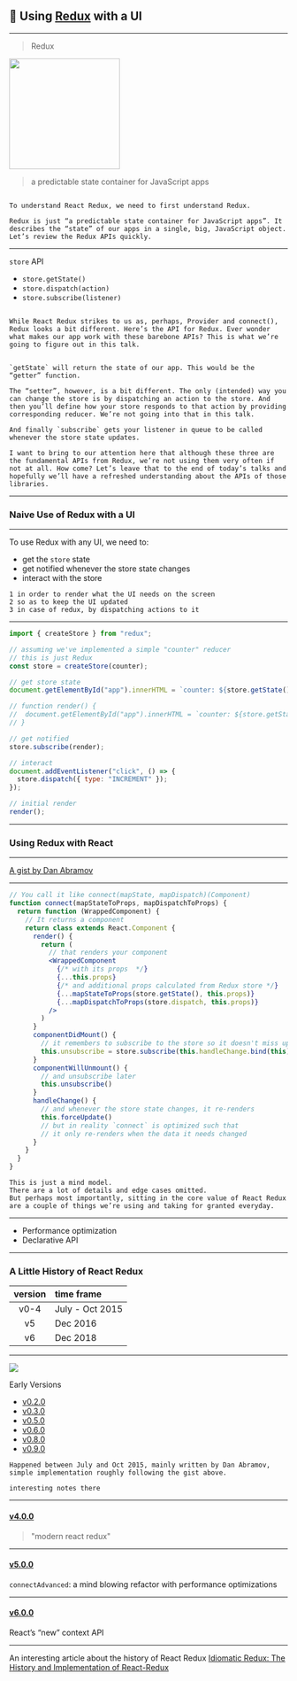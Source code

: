 
## 🌰 Using [Redux](https://redux.js.org/) with a UI

---

> Redux

<img src="https://react-redux.js.org/img/redux.svg" width="200" />

> a predictable state container for JavaScript apps

```notes

To understand React Redux, we need to first understand Redux.

Redux is just “a predictable state container for JavaScript apps”. It describes the “state” of our apps in a single, big, JavaScript object. Let’s review the Redux APIs quickly.
```

---

`store` API

- `store.getState()`
- `store.dispatch(action)`
- `store.subscribe(listener)`

```notes

While React Redux strikes to us as, perhaps, Provider and connect(), Redux looks a bit different. Here’s the API for Redux. Ever wonder what makes our app work with these barebone APIs? This is what we’re going to figure out in this talk.


`getState` will return the state of our app. This would be the “getter” function.

The “setter”, however, is a bit different. The only (intended) way you can change the store is by dispatching an action to the store. And then you’ll define how your store responds to that action by providing corresponding reducer. We’re not going into that in this talk.

And finally `subscribe` gets your listener in queue to be called whenever the store state updates.

I want to bring to our attention here that although these three are the fundamental APIs from Redux, we’re not using them very often if not at all. How come? Let’s leave that to the end of today’s talks and hopefully we’ll have a refreshed understanding about the APIs of those libraries.
```

---

### Naive Use of Redux with a UI

---

To use Redux with any UI, we need to:

- get the `store` state
- get notified whenever the store state changes
- interact with the store

```notes
1 in order to render what the UI needs on the screen
2 so as to keep the UI updated
3 in case of redux, by dispatching actions to it
```

---


```js
import { createStore } from "redux";

// assuming we've implemented a simple "counter" reducer
// this is just Redux
const store = createStore(counter);

// get store state
document.getElementById("app").innerHTML = `counter: ${store.getState()}`;

// function render() {
//  document.getElementById("app").innerHTML = `counter: ${store.getState()}`;
// }

// get notified
store.subscribe(render);

// interact
document.addEventListener("click", () => {
  store.dispatch({ type: "INCREMENT" });
});

// initial render
render();
```

---

### Using Redux with React

---

[A gist by Dan Abramov](https://gist.github.com/gaearon/1d19088790e70ac32ea636c025ba424e)

---


```jsx
// You call it like connect(mapState, mapDispatch)(Component)
function connect(mapStateToProps, mapDispatchToProps) {
  return function (WrappedComponent) {
    // It returns a component
    return class extends React.Component {
      render() {
        return (
          // that renders your component
          <WrappedComponent
            {/* with its props  */}
            {...this.props}
            {/* and additional props calculated from Redux store */}
            {...mapStateToProps(store.getState(), this.props)}
            {...mapDispatchToProps(store.dispatch, this.props)}
          />
        )
      }
      componentDidMount() {
        // it remembers to subscribe to the store so it doesn't miss updates
        this.unsubscribe = store.subscribe(this.handleChange.bind(this))
      }
      componentWillUnmount() {
        // and unsubscribe later
        this.unsubscribe()
      }
      handleChange() {
        // and whenever the store state changes, it re-renders
        this.forceUpdate()
        // but in reality `connect` is optimized such that
        // it only re-renders when the data it needs changed
      }
    }
  }
}
```

```notes
This is just a mind model.
There are a lot of details and edge cases omitted.
But perhaps most importantly, sitting in the core value of React Redux are a couple of things we’re using and taking for granted everyday.
```

---

- Performance optimization
- Declarative API

---

### A Little History of React Redux

| version | time frame      |
| :-----: | :-------------- |
|  v0-4   | July - Oct 2015 |
|   v5    | Dec 2016        |
|   v6    | Dec 2018        |

---


![](https://pbs.twimg.com/media/Dw_0iYdWoAAMKkI.jpg)

Early Versions

- [v0.2.0](https://github.com/reduxjs/react-redux/releases/tag/v0.2.0)
- [v0.3.0](https://github.com/reduxjs/react-redux/releases/tag/v0.3.0)
- [v0.5.0](https://github.com/reduxjs/react-redux/releases/tag/v0.5.0)
- [v0.6.0](https://github.com/reduxjs/react-redux/releases/tag/v0.6.0)
- [v0.8.0](https://github.com/reduxjs/react-redux/releases/tag/v0.8.0)
- [v0.9.0](https://github.com/reduxjs/react-redux/releases/tag/v0.9.0)

```notes
Happened between July and Oct 2015, mainly written by Dan Abramov, simple implementation roughly following the gist above.

interesting notes there
```

---

#### [v4.0.0](https://github.com/reduxjs/react-redux/releases/tag/v4.0.0)

> "modern react redux"

---

#### [v5.0.0](https://github.com/reduxjs/react-redux/releases/tag/v5.0.0)

`connectAdvanced`: a mind blowing refactor with performance optimizations

---

#### [v6.0.0](https://github.com/reduxjs/react-redux/releases/tag/v6.0.0)

React’s “new” context API

---

An interesting article about the history of React Redux [Idiomatic Redux: The History and Implementation of React-Redux](https://blog.isquaredsoftware.com/2018/11/react-redux-history-implementation/)
